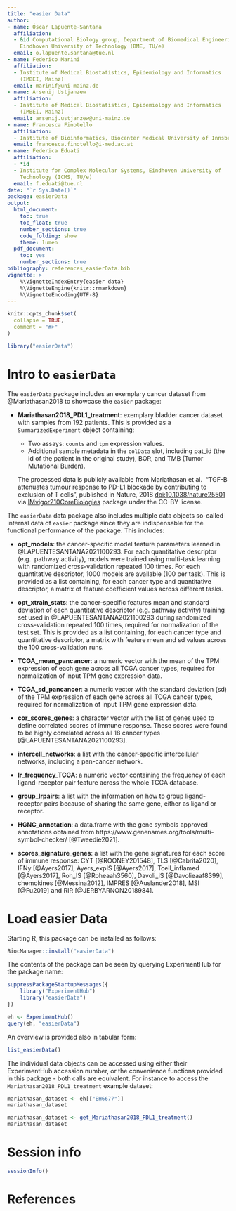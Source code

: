 ```yaml
---
title: "easier Data"
author:
- name: Óscar Lapuente-Santana
  affiliation: 
  - &id Computational Biology group, Department of Biomedical Engineering,
    Eindhoven University of Technology (BME, TU/e)
  email: o.lapuente.santana@tue.nl
- name: Federico Marini
  affiliation:
  - Institute of Medical Biostatistics, Epidemiology and Informatics 
    (IMBEI, Mainz)
  email: marinif@uni-mainz.de
- name: Arsenij Ustjanzew
  affiliation: 
  - Institute of Medical Biostatistics, Epidemiology and Informatics 
    (IMBEI, Mainz)
  email: arsenij.ustjanzew@uni-mainz.de
- name: Francesca Finotello
  affiliation: 
  - Institute of Bioinformatics, Biocenter Medical University of Innsbruck
  email: francesca.finotello@i-med.ac.at
- name: Federica Eduati
  affiliation: 
  - *id
  - Institute for Complex Molecular Systems, Eindhoven University of 
    Technology (ICMS, TU/e)
  email: f.eduati@tue.nl
date: "`r Sys.Date()`"
package: easierData
output: 
  html_document:
    toc: true
    toc_float: true
    number_sections: true
    code_folding: show
    theme: lumen
  pdf_document:
    toc: yes
    number_sections: true
bibliography: references_easierData.bib
vignette: >
    %\VignetteIndexEntry{easier data}
    %\VignetteEngine{knitr::rmarkdown}
    %\VignetteEncoding{UTF-8}
---
```


```r
knitr::opts_chunk$set(
  collapse = TRUE,
  comment = "#>"
)
```

```r
library("easierData")
```

# Intro to `easierData`

The `easierData` package includes an exemplary cancer dataset from
@Mariathasan2018 to showcase the `easier` package:

* **Mariathasan2018_PDL1_treatment**: exemplary bladder cancer dataset 
with samples from 192 patients. This is provided as a `SummarizedExperiment` 
object containing:

  - Two assays: `counts` and `tpm` expression values.
  - Additional sample metadata in the `colData` slot, including pat_id 
    (the id of the patient in the original study), BOR, and
    TMB (Tumor Mutational Burden).
  
  The processed data is publicly available from Mariathasan et al. 
  "TGF-B attenuates tumour response to PD-L1 blockade by contributing to
  exclusion of T cells", published in Nature, 2018
  [doi:10.1038/nature25501](https://doi.org/10.1038/nature25501) via 
  [IMvigor210CoreBiologies](http://research-pub.gene.com/IMvigor210CoreBiologies/)
  package under the CC-BY license. 
  
The `easierData` data package also includes multiple data objects so-called
internal data of `easier` package since they are indispensable for the 
functional performance of the package. This includes:

* **opt_models**: the cancer-specific model feature parameters learned 
in @LAPUENTESANTANA2021100293. For each quantitative descriptor (e.g. 
pathway activity), models were trained using multi-task learning with 
randomized cross-validation repeated 100 times. For each quantitative 
descriptor, 1000 models are  available (100 per task). This is provided
as a list containing, for each cancer type and quantitative descriptor,
a matrix of feature coefficient values across different tasks.
    
* **opt_xtrain_stats**: the cancer-specific features mean and standard 
deviation of each quantitative descriptor (e.g. pathway activity) training
set used in @LAPUENTESANTANA2021100293 during randomized cross-validation 
repeated 100 times, required for normalization of the test set. This is 
provided as  a list containing, for each cancer type and quantitative 
descriptor, a matrix with feature mean and sd values across the 100 
cross-validation runs.
    
* **TCGA_mean_pancancer**: a numeric vector with the mean of the TPM 
expression of each gene across all TCGA cancer types, required for 
normalization of input TPM gene expression data.
    
* **TCGA_sd_pancancer**: a numeric vector with the standard deviation (sd)
of the TPM expression of each gene across all TCGA cancer types, required
for normalization of input TPM gene expression data.
    
* **cor_scores_genes**: a character vector with the list of genes used to 
define correlated scores of immune response. These scores were found to be
highly correlated across all 18 cancer types [@LAPUENTESANTANA2021100293].
    
* **intercell_networks**: a list with the cancer-specific intercellular 
networks, including a pan-cancer network.
    
* **lr_frequency_TCGA**: a numeric vector containing the frequency of each 
ligand-receptor pair feature across the whole TCGA database.
    
* **group_lrpairs**: a list with the information on how to group 
ligand-receptor pairs because of sharing the same gene, either as ligand
or receptor.
    
* **HGNC_annotation**: a data.frame with the gene symbols approved 
annotations obtained from https://www.genenames.org/tools/multi-symbol-checker/
[@Tweedie2021].
    
* **scores_signature_genes**: a list with the gene signatures for each score of 
immune response: CYT [@ROONEY201548], TLS [@Cabrita2020], IFNy [@Ayers2017], 
Ayers_expIS [@Ayers2017], Tcell_inflamed [@Ayers2017], Roh_IS [@Roheaah3560],
Davoli_IS [@Davolieaaf8399], chemokines [@Messina2012], IMPRES [@Auslander2018],
MSI [@Fu2019] and RIR [@JERBYARNON2018984].

# Load easier Data

Starting R, this package can be installed as follows:

```r
BiocManager::install("easierData")
```

The contents of the package can be seen by querying ExperimentHub for the 
package name:

```r
suppressPackageStartupMessages({
    library("ExperimentHub")
    library("easierData")
})

eh <- ExperimentHub()
query(eh, "easierData")
```

An overview is provided also in tabular form:

```r
list_easierData()
```

The individual data objects can be accessed using either their ExperimentHub
accession number, or the convenience functions provided in this package 
- both calls are equivalent. For instance to access the 
`Mariathasan2018_PDL1_treatment` example dataset:

```r
mariathasan_dataset <- eh[["EH6677"]]
mariathasan_dataset

mariathasan_dataset <- get_Mariathasan2018_PDL1_treatment()
mariathasan_dataset
```

# Session info {-}

```r
sessionInfo()
```

# References {-}
